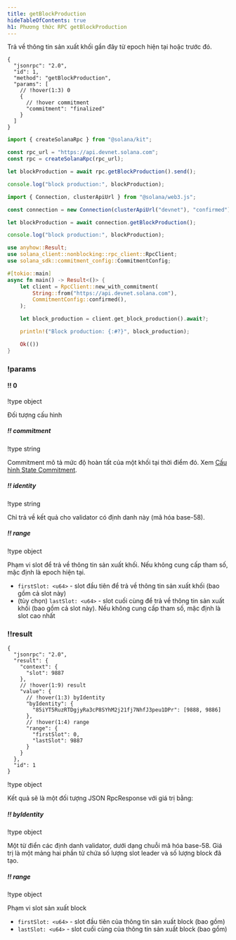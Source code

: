 ```yaml
---
title: getBlockProduction
hideTableOfContents: true
h1: Phương thức RPC getBlockProduction
---
```


Trả về thông tin sản xuất khối gần đây từ epoch hiện tại hoặc trước đó.

<APIMethod>

```jsonc !!request curl
{
  "jsonrpc": "2.0",
  "id": 1,
  "method": "getBlockProduction",
  "params": [
    // !hover(1:3) 0
    {
      // !hover commitment
      "commitment": "finalized"
    }
  ]
}
```

```ts !!request title="Kit"
import { createSolanaRpc } from "@solana/kit";

const rpc_url = "https://api.devnet.solana.com";
const rpc = createSolanaRpc(rpc_url);

let blockProduction = await rpc.getBlockProduction().send();

console.log("block production:", blockProduction);
```

```ts !!request title="web3.js"
import { Connection, clusterApiUrl } from "@solana/web3.js";

const connection = new Connection(clusterApiUrl("devnet"), "confirmed");

let blockProduction = await connection.getBlockProduction();

console.log("block production:", blockProduction);
```

```rs !!request title="Rust"
use anyhow::Result;
use solana_client::nonblocking::rpc_client::RpcClient;
use solana_sdk::commitment_config::CommitmentConfig;

#[tokio::main]
async fn main() -> Result<()> {
    let client = RpcClient::new_with_commitment(
        String::from("https://api.devnet.solana.com"),
        CommitmentConfig::confirmed(),
    );

    let block_production = client.get_block_production().await?;

    println!("Block production: {:#?}", block_production);

    Ok(())
}
```

### !params

#### !! 0

!type object

Đối tượng cấu hình

##### !! commitment

!type string

Commitment mô tả mức độ hoàn tất của một khối tại thời điểm đó. Xem
[Cấu hình State Commitment](/docs/rpc#configuring-state-commitment).

##### !! identity

!type string

Chỉ trả về kết quả cho validator có định danh này (mã hóa base-58).

##### !! range

!type object

Phạm vi slot để trả về thông tin sản xuất khối. Nếu không cung cấp tham số, mặc
định là epoch hiện tại.

- `firstSlot: <u64>` - slot đầu tiên để trả về thông tin sản xuất khối (bao gồm
  cả slot này)
- (tùy chọn) `lastSlot: <u64>` - slot cuối cùng để trả về thông tin sản xuất
  khối (bao gồm cả slot này). Nếu không cung cấp tham số, mặc định là slot cao
  nhất

### !!result

```jsonc !response
{
  "jsonrpc": "2.0",
  "result": {
    "context": {
      "slot": 9887
    },
    // !hover(1:9) result
    "value": {
      // !hover(1:3) byIdentity
      "byIdentity": {
        "85iYT5RuzRTDgjyRa3cP8SYhM2j21fj7NhfJ3peu1DPr": [9888, 9886]
      },
      // !hover(1:4) range
      "range": {
        "firstSlot": 0,
        "lastSlot": 9887
      }
    }
  },
  "id": 1
}
```

!type object

Kết quả sẽ là một đối tượng JSON RpcResponse với giá trị bằng:

##### !! byIdentity

!type object

Một từ điển các định danh validator, dưới dạng chuỗi mã hóa base-58. Giá trị là
một mảng hai phần tử chứa số lượng slot leader và số lượng block đã tạo.

##### !! range

!type object

Phạm vi slot sản xuất block

- `firstSlot: <u64>` - slot đầu tiên của thông tin sản xuất block (bao gồm)
- `lastSlot: <u64>` - slot cuối cùng của thông tin sản xuất block (bao gồm)

</APIMethod>
